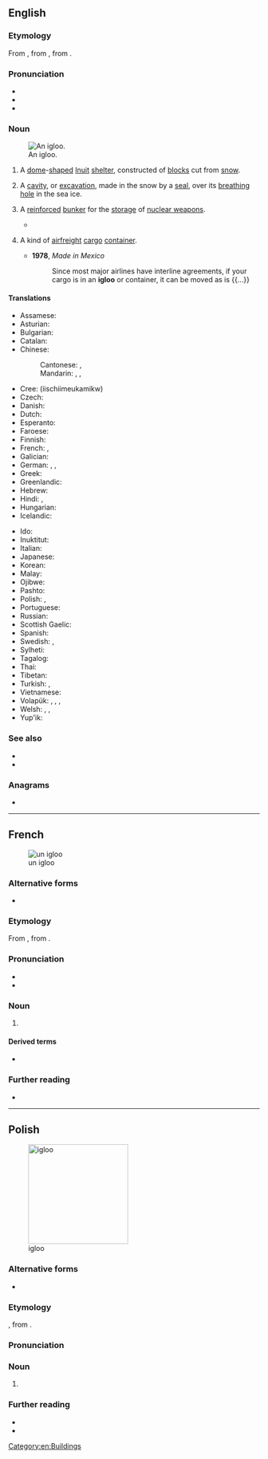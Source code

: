 ==English==
{{wikipedia|lang=en}}

===Etymology===
From {{bor|en|iu|ᐃᒡᓗ|gloss=house, building (of any kind)}}, from {{der|en|esx-inu-pro|*ǝɣlu}}, from {{der|en|esx-esk-pro|*ǝŋlu}}.

===Pronunciation===
* {{IPA|en|/ˈɪɡluː/}}
* {{audio|en|LL-Q1860 (eng)-Vealhurl-igloo.wav|Audio (UK)}}
* {{rhymes|en|ɪɡluː|s=2}}

===Noun===
{{en-noun}}
[[File:Igloo outside.jpg|thumb|An igloo.]]
# A [[dome]]-[[shape]]d [[Inuit]] [[shelter]], constructed of [[block]]s cut from [[snow]].
# {{lb|en|zoology}} A [[cavity]], or [[excavation]], made in the snow by a [[seal]], over its [[breathing]] [[hole]] in the sea ice.
# {{lb|en|military}} A [[reinforced]] [[bunker]] for the [[storage]] of [[nuclear weapon]]s.
#* {{quote-book|en|year=2011|author=Robert Hutchinson|title=Weapons of Mass Destruction|passage=General James Walsh signalled Strategic Air Command that the B-47 tore apart the '''igloo''' and knocked about 3 mark sixes.}}
# {{lb|en|logistics}} A kind of [[airfreight]] [[cargo]] [[container]].
#* '''1978''', ''Made in Mexico''
#*: Since most major airlines have interline agreements, if your cargo is in an '''igloo''' or container, it can be moved as is {{...}}

====Translations====
{{trans-top|Inuit snow house}}
* Assamese: {{t|as|ইগ্লো}}
* Asturian: {{t|ast|iglú|m}}
* Bulgarian: {{t|bg|иглу|n}}
* Catalan: {{t+|ca|iglú|m}}
* Chinese:
*: Cantonese: {{t|yue|冰屋|tr=bing1 uk1}}, {{t|yue|雪屋|tr=syut3 uk1}}
*: Mandarin: {{t+|cmn|冰屋|tr=bīngwū}}, {{t|cmn|伊格魯}}, {{t|cmn|伊格鲁|tr=īgélǔ}}
* Cree: {{t|cr|ᐄᔅᒌᒣᐅᑲᒥᒄ}} (iischiimeukamikw)
* Czech: {{t+|cs|iglú|n}}
* Danish: {{t+|da|iglo|c}}
* Dutch: {{t+|nl|iglo|m}}
* Esperanto: {{t+|eo|iglo}}
* Faroese: {{t|fo|iglo|f}}
* Finnish: {{t+|fi|iglu}}
* French: {{t+|fr|igloo|m}}, {{t+|fr|iglou|m}}
* Galician: {{t|gl|iglú|m}}
* German: {{t+|de|Iglu|m|n}}, {{t|de|Schneehaus|n}}, {{t|de|Schneehütte|f}}
* Greek: {{t+|el|ιγκλού|n}}
* Greenlandic: {{t|kl|illu}}
* Hebrew: {{t+|he|איגלו|m|tr=íglu}}
* Hindi: {{t|hi|इग्लू|m}}, {{t|hi|इगलू|m}}
* Hungarian: {{t+|hu|iglu}}
* Icelandic: {{t|is|snjóhús|n}}
{{trans-mid}}
* Ido: {{t+|io|igluo}}
* Inuktitut: {{t|iu|iglu}}
* Italian: {{t+|it|iglù|m}}
* Japanese: {{t|ja|イグルー|tr=igurū|sc=Jpan}}
* Korean: {{t+|ko|이글루}}
* Malay: {{t|ms|iglu}}
* Ojibwe: {{t|oj|mikwamiiwigamig}}
* Pashto: {{t|ps|ايغلو|sc=ps-Arab}}
* Polish: {{t+|pl|igloo|n}}, {{t+|pl|iglu|n}}
* Portuguese: {{t+|pt|iglu|m}}
* Russian: {{t+|ru|и́глу|n}}
* Scottish Gaelic: {{t|gd|taigh-sneachda|m}}
* Spanish: {{t+|es|iglú|m}}
* Swedish: {{t|sv|snöhydda|c}}, {{t+|sv|igloo|c}}
* Sylheti: {{t|syl|ꠁꠉꠟꠥ}}
* Tagalog: {{t|tl|iglu}}
* Thai: {{t|th|อิกลู}}
* Tibetan: {{t|bo|ཁྱགས་རོམ་ཁང་པ}}
* Turkish: {{t+|tr|iglo}}, {{t+|tr|iglu}}
* Vietnamese: {{t|vi|lều tuyết}}
* Volapük: {{t|vo|el iglu}}, {{t|vo|liglud}}, {{t|vo|nifadom läskiomik}}, {{t|vo|nifadom}}
* Welsh: {{t|cy|tŷ rhew|m}}, {{t|cy|tŷ iâ|m}}, {{t|cy|iglw|m}}
* Yup'ik: {{t|esu|aniguyaq}}
{{trans-bottom}}

===See also===
{{Native American dwellings}}
* {{l|en|quinzhee}}
* {{l|en|snow fort}}

===Anagrams===
* {{anagrams|en|a=giloo|logoi|oglio|oligo|oligo-}}

[[Category:en:Buildings]]

----

==French==
[[File:Un_igloo_ma_non_siamo_in_alaska_ma_nei_pressi_della_Pala_di_Santa_-_panoramio.jpg|thumb|un igloo]]

===Alternative forms===
* {{alt|fr|iglou}}

===Etymology===
From {{etyl|en|fr}}, from {{etyl|iu|fr}} {{m|iu|ᐃᒡᓗ}}.

===Pronunciation===
* {{fr-IPA|iglou}}
* {{audio|fr|Fr-Paris--igloo.ogg|Audio (Paris)}}

===Noun===
{{fr-noun|m}}

# {{l|en|igloo}}

====Derived terms====
* {{l|fr|igloo mobile}}

===Further reading===
* {{R:TLFi}}

----

==Polish==
{{wp|lang=pl}}
[[Image:Igloo outside.jpg|thumb|200px|igloo]]

===Alternative forms===
* {{alt|pl|iglu}}

===Etymology===
{{bor+|pl|en|igloo}}, from {{der|pl|iu|ᐃᒡᓗ}}.

===Pronunciation===
{{pl-p|iglu|iglo|a=LL-Q809 (pol)-Olaf-igloo.wav|h=ig.loo|r2=iɡlɔ}}

===Noun===
{{pl-noun|n|indecl=yes}}

# {{l|en|igloo}} {{gl|Inuit snow house}}

===Further reading===
* {{R:pl:WSJP}}
* {{R:pl:PWN}}

{{C|pl|Buildings}}